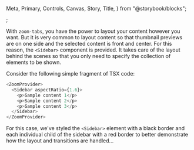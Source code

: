  Meta,
  Primary,
  Controls,
  Canvas,
  Story,
  Title,
} from "@storybook/blocks";

<Meta of={BasicStories} />;

<Title>Getting Started</Title>

With `zoom-tabs`, you have the power to layout your content however you want. But it is very common
to layout content so that thumbnail previews are on one side and the selected content is front and
center. For this reason, the `<Sidebar>` component is provided. It takes care of the layout behind
the scenes so that you only need to specify the collection of elements to be shown.

Consider the following simple fragment of TSX code:

```typescript
<ZoomProvider>
  <Sidebar aspectRatio={1.6}>
    <p>Sample content 1</p>
    <p>Sample content 2</p>
    <p>Sample content 3</p>
  </Sidebar>
</ZoomProvider>
```

For this case, we've styled the `<Sidebar>` element with a black border and each
individual child of the sidebar with a red border to better demonstrate how the
layout and transitions are handled...

<Canvas of={BasicStories.BasicExample} />
